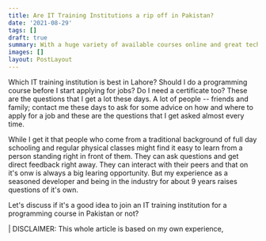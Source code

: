 ```yaml
---
title: Are IT Training Institutions a rip off in Pakistan?
date: '2021-08-29'
tags: []
draft: true
summary: With a huge variety of available courses online and great tech communities blooming up in different ecosystems, are IT Training Institutions a rip off in Pakistan?
images: []
layout: PostLayout
---
```


Which IT training institution is best in Lahore? Should I do a programming course before I start applying for jobs? Do I need a certificate too?
These are the questions that I get a lot these days. A lot of people -- friends and family; contact me these days to ask for some advice on how and where to apply for a job and these are the questions that I get asked almost every time.

While I get it that people who come from a traditional background of full day schooling and regular physical classes might find it easy to learn from a person standing right in front of them. They can ask questions and get direct feedback right away. They can interact with their peers and that on it's onw is always a big learing opportunity. But my experience as a seasoned developer and being in the industry for about 9 years raises questions of it's own.

Let's discuss if it's a good idea to join an IT training institution for a programming course in Pakistan or not?

| DISCLAIMER: This whole article is based on my own experience,
